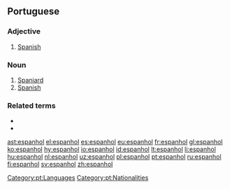 ==Portuguese==

===Adjective===
{{pt-adj|f=espanhola|pl=espanhóis|fpl=espanholas}}

# [[Spanish]]

===Noun===
{{pt-noun|m|f=espanhola|pl=espanhóis}}

# [[Spaniard]]
# [[Spanish]] {{gloss|language}}

===Related terms===
* {{l|pt|Espanha}}
* {{l|pt|espanholismo}}

[[Category:pt:Languages]]
[[Category:pt:Nationalities]]

[[ast:espanhol]]
[[el:espanhol]]
[[es:espanhol]]
[[eu:espanhol]]
[[fr:espanhol]]
[[gl:espanhol]]
[[ko:espanhol]]
[[hy:espanhol]]
[[io:espanhol]]
[[id:espanhol]]
[[lt:espanhol]]
[[li:espanhol]]
[[hu:espanhol]]
[[nl:espanhol]]
[[uz:espanhol]]
[[pl:espanhol]]
[[pt:espanhol]]
[[ru:espanhol]]
[[fi:espanhol]]
[[sv:espanhol]]
[[zh:espanhol]]